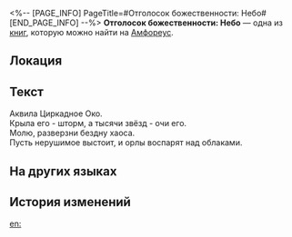 <%-- [PAGE_INFO]
PageTitle=#Отголосок божественности: Небо#
[END_PAGE_INFO] --%>
{{Дополнить}}
{{Книга Инфобокс
|id           = 545
|Название     = 
|Изображение  = Предмет Отголосок божественности- Небо.png
|Мир          = Амфореус
|Томов        = 1
|Автор        = <!--нужно добавить-->
|Описание     = Воспоминания о чудесах титана. Лишь те, кому было даровано благословение, способны услышать священное эхо... Слушайте! Далёкие облака наливаются раскатистым громом.
|Том1         = {{tx}}
|Источник1    = {{tx|Отсутствует источник}}
|Персонажи    = 
|Фракции      = 
}}
'''Отголосок божественности: Небо''' — одна из [[Книги|книг]], которую можно найти на [[Амфореус]].

==Локация==
{{Отметка карты|<!--название карты-->|<!--id отметки-->}}

==Текст==
Аквила Циркадное Око.<br />
Крыла его - шторм, а тысячи звёзд - очи его.<br />
Молю, разверзни бездну хаоса.<br />
Пусть нерушимое выстоит, и орлы воспарят над облаками.

==На других языках==
{{На других языках
|en   = Divine Echo: Sky
|zhs  = 神性的回响：天空
|zht  = 神性的迴響：天空
|ja   = 神性の反響：天空
|ko   = 신성의 메아리: 천공
|es   = Eco divino: el Cielo
|fr   = Écho divin du Ciel
|ru   = Отголосок божественности: Небо
|th   = แว่วเสียงศักดิ์สิทธิ์: ท้องนภา
|vi   = Tiếng Vọng Thần Tính: Bầu Trời
|de   = Göttliches Echo: Himmel
|id   = Gema Ilahi: Langit
|pt   = Eco Divino: Céu
}}

==История изменений==
{{История изменений|3.5}}

[[en:]]
